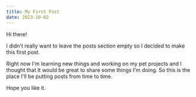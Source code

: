 ```yaml
---
title: My First Post
date: 2023-10-02
---
```


Hi there!

I didn't really want to leave the posts section empty so I decided to make this first post.

Right now I'm learning new things and working on my pet projects and
I thought that It would be great to share some things I'm doing. So this is the place I'll be putting posts from time to time.

Hope you like it.

<MdxImage src="/images/posts/test2/test2.webp" alt="test2" />

